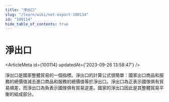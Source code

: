 ```yaml
---
title: "淨出口"
slug: "/learn/wiki/net-export-100114"
id: "100114"
hide_table_of_contents: true
---
```



# 淨出口

<ArticleMeta id={100114} updatedAt={'2023-09-26 13:58:47'} />
<div className='border-solid border-b border-t-0 my-4 border-[var(--ifm-color-gray-300)]' />

淨出口是國家整體貿易的一個指標。淨出口的計算公式很簡單：國家出口商品和服務的總價值減去進口商品和服務的總價值等於淨出口。淨出口為正表示國傢俱有貿易順差，而淨出口為負表示國傢俱有貿易逆差。國家的淨出口因此是其整體貿易平衡的組成部分。

